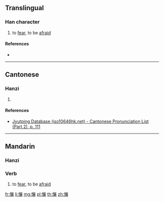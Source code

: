 ==Translingual==

===Han character===
{{Han char|rn=61|rad=心|as=17|sn=20|four=90032|canj=PYRV|ids=⿰忄襄}}

# to [[fear]], to be [[afraid]]

====References====
* {{Han ref|kx=0408.320|dkj=11476|dj=0750.070|hdz=42370.200|uh=61F9|ud=25081|bh=F44A|bd=62538}}

----

==Cantonese==

===Hanzi===
{{yue-hanzi|jyut=[[joeng6]]|y=yeung6}}

# {{defn|lang=yue|sort=心17}}

====References====
* [http://www.iso10646hk.net/jp/document/download.jsp Jyutping Database (iso10646hk.net) - Cantonese Pronunciation List (Part 2), p. 111]

----

==Mandarin==

===Hanzi===
{{cmn-hanzi|pin=[[ràng]] ([[rang4]])|wg=jang<sup>4</sup>}}

===Verb===
{{cmn-verb|ts|pin=ràng|pint=rang4|rs=心17}}

# to [[fear]], to be [[afraid]]

[[fr:懹]]
[[li:懹]]
[[mg:懹]]
[[pl:懹]]
[[th:懹]]
[[zh:懹]]